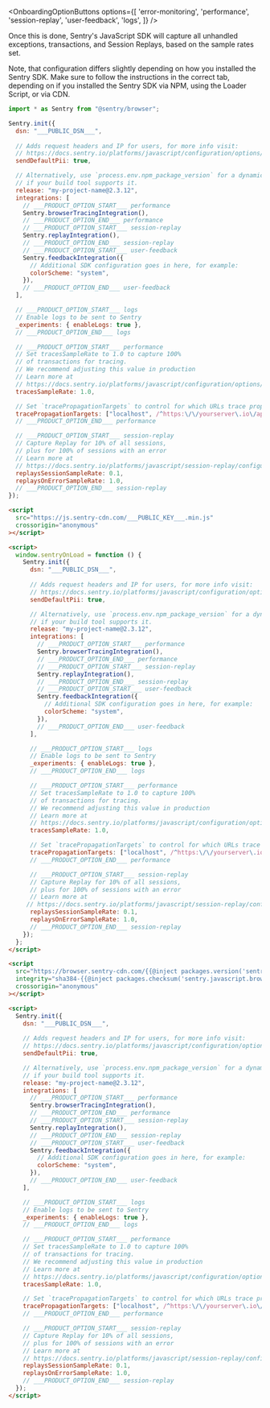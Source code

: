 <OnboardingOptionButtons
  options={[
    'error-monitoring',
    'performance',
    'session-replay',
    'user-feedback',
    'logs',
  ]}
/>

Once this is done, Sentry's JavaScript SDK will capture all unhandled exceptions, transactions, and Session Replays, based on the sample rates set.

Note, that configuration differs slightly depending on how you installed the Sentry SDK. Make sure to follow the instructions in the correct tab, depending on if you installed the Sentry SDK via NPM, using the Loader Script, or via CDN.

```javascript {tabTitle:npm}
import * as Sentry from "@sentry/browser";

Sentry.init({
  dsn: "___PUBLIC_DSN___",
  
  // Adds request headers and IP for users, for more info visit:
  // https://docs.sentry.io/platforms/javascript/configuration/options/#sendDefaultPii
  sendDefaultPii: true,

  // Alternatively, use `process.env.npm_package_version` for a dynamic release version
  // if your build tool supports it.
  release: "my-project-name@2.3.12",
  integrations: [
    // ___PRODUCT_OPTION_START___ performance
    Sentry.browserTracingIntegration(),
    // ___PRODUCT_OPTION_END___ performance
    // ___PRODUCT_OPTION_START___ session-replay
    Sentry.replayIntegration(),
    // ___PRODUCT_OPTION_END___ session-replay
    // ___PRODUCT_OPTION_START___ user-feedback
    Sentry.feedbackIntegration({
      // Additional SDK configuration goes in here, for example:
      colorScheme: "system",
    }),
    // ___PRODUCT_OPTION_END___ user-feedback
  ],

  // ___PRODUCT_OPTION_START___ logs
  // Enable logs to be sent to Sentry
  _experiments: { enableLogs: true },
  // ___PRODUCT_OPTION_END___ logs

  // ___PRODUCT_OPTION_START___ performance
  // Set tracesSampleRate to 1.0 to capture 100%
  // of transactions for tracing.
  // We recommend adjusting this value in production
  // Learn more at
  // https://docs.sentry.io/platforms/javascript/configuration/options/#traces-sample-rate
  tracesSampleRate: 1.0,

  // Set `tracePropagationTargets` to control for which URLs trace propagation should be enabled
  tracePropagationTargets: ["localhost", /^https:\/\/yourserver\.io\/api/],
  // ___PRODUCT_OPTION_END___ performance

  // ___PRODUCT_OPTION_START___ session-replay
  // Capture Replay for 10% of all sessions,
  // plus for 100% of sessions with an error
  // Learn more at
  // https://docs.sentry.io/platforms/javascript/session-replay/configuration/#general-integration-configuration
  replaysSessionSampleRate: 0.1,
  replaysOnErrorSampleRate: 1.0,
  // ___PRODUCT_OPTION_END___ session-replay
});
```

```html {tabTitle: Loader}
<script
  src="https://js.sentry-cdn.com/___PUBLIC_KEY___.min.js"
  crossorigin="anonymous"
></script>

<script>
  window.sentryOnLoad = function () {
    Sentry.init({
      dsn: "___PUBLIC_DSN___",
      
      // Adds request headers and IP for users, for more info visit:
      // https://docs.sentry.io/platforms/javascript/configuration/options/#sendDefaultPii
      sendDefaultPii: true,

      // Alternatively, use `process.env.npm_package_version` for a dynamic release version
      // if your build tool supports it.
      release: "my-project-name@2.3.12",
      integrations: [
        // ___PRODUCT_OPTION_START___ performance
        Sentry.browserTracingIntegration(),
        // ___PRODUCT_OPTION_END___ performance
        // ___PRODUCT_OPTION_START___ session-replay
        Sentry.replayIntegration(),
        // ___PRODUCT_OPTION_END___ session-replay
        // ___PRODUCT_OPTION_START___ user-feedback
        Sentry.feedbackIntegration({
          // Additional SDK configuration goes in here, for example:
          colorScheme: "system",
        }),
        // ___PRODUCT_OPTION_END___ user-feedback
      ],

      // ___PRODUCT_OPTION_START___ logs
      // Enable logs to be sent to Sentry
      _experiments: { enableLogs: true },
      // ___PRODUCT_OPTION_END___ logs

      // ___PRODUCT_OPTION_START___ performance
      // Set tracesSampleRate to 1.0 to capture 100%
      // of transactions for tracing.
      // We recommend adjusting this value in production
      // Learn more at
      // https://docs.sentry.io/platforms/javascript/configuration/options/#traces-sample-rate
      tracesSampleRate: 1.0,

      // Set `tracePropagationTargets` to control for which URLs trace propagation should be enabled
      tracePropagationTargets: ["localhost", /^https:\/\/yourserver\.io\/api/],
      // ___PRODUCT_OPTION_END___ performance

      // ___PRODUCT_OPTION_START___ session-replay
      // Capture Replay for 10% of all sessions,
      // plus for 100% of sessions with an error
      // Learn more at
     // https://docs.sentry.io/platforms/javascript/session-replay/configuration/#general-integration-configuration
      replaysSessionSampleRate: 0.1,
      replaysOnErrorSampleRate: 1.0,
      // ___PRODUCT_OPTION_END___ session-replay
    });
  };
</script>
```

```html {tabTitle: CDN}
<script
  src="https://browser.sentry-cdn.com/{{@inject packages.version('sentry.javascript.browser') }}/bundle.tracing.min.js"
  integrity="sha384-{{@inject packages.checksum('sentry.javascript.browser', 'bundle.tracing.min.js', 'sha384-base64') }}"
  crossorigin="anonymous"
></script>

<script>
  Sentry.init({
    dsn: "___PUBLIC_DSN___",
    
    // Adds request headers and IP for users, for more info visit:
    // https://docs.sentry.io/platforms/javascript/configuration/options/#sendDefaultPii
    sendDefaultPii: true,

    // Alternatively, use `process.env.npm_package_version` for a dynamic release version
    // if your build tool supports it.
    release: "my-project-name@2.3.12",
    integrations: [
      // ___PRODUCT_OPTION_START___ performance
      Sentry.browserTracingIntegration(),
      // ___PRODUCT_OPTION_END___ performance
      // ___PRODUCT_OPTION_START___ session-replay
      Sentry.replayIntegration(),
      // ___PRODUCT_OPTION_END___ session-replay
      // ___PRODUCT_OPTION_START___ user-feedback
      Sentry.feedbackIntegration({
        // Additional SDK configuration goes in here, for example:
        colorScheme: "system",
      }),
      // ___PRODUCT_OPTION_END___ user-feedback
    ],

    // ___PRODUCT_OPTION_START___ logs
    // Enable logs to be sent to Sentry
    _experiments: { enableLogs: true },
    // ___PRODUCT_OPTION_END___ logs

    // ___PRODUCT_OPTION_START___ performance
    // Set tracesSampleRate to 1.0 to capture 100%
    // of transactions for tracing.
    // We recommend adjusting this value in production
    // Learn more at
    // https://docs.sentry.io/platforms/javascript/configuration/options/#traces-sample-rate
    tracesSampleRate: 1.0,

    // Set `tracePropagationTargets` to control for which URLs trace propagation should be enabled
    tracePropagationTargets: ["localhost", /^https:\/\/yourserver\.io\/api/],
    // ___PRODUCT_OPTION_END___ performance

    // ___PRODUCT_OPTION_START___ session-replay
    // Capture Replay for 10% of all sessions,
    // plus for 100% of sessions with an error
    // Learn more at
    // https://docs.sentry.io/platforms/javascript/session-replay/configuration/#general-integration-configuration
    replaysSessionSampleRate: 0.1,
    replaysOnErrorSampleRate: 1.0,
    // ___PRODUCT_OPTION_END___ session-replay
  });
</script>
```
